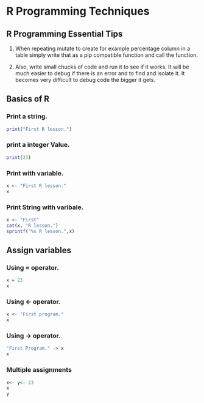 # R Programming Techniques


## R Programming Essential Tips 

1. When repeating mutate to create for example percentage column in a table simply write that as a pip compatible function and call the function. 

2. Also, write small chucks of code and run it to see if it works. It will be much easier to debug if there is an error and to find and isolate it. It becomes very difficult to debug code the bigger it gets.


## Basics of R

### Print a string.
```r
print("First R lesson.")
```
### print a integer Value.

```r
print(23)
```

### Print with variable.

```r
x <- "First R lesson."
x
```

### Print String with varibale.

```r
x <- "First"
cat(x, "R lesson.")
sprintf("%s R lesson.",x)
```

## Assign variables

### Using = operator.

```r
x = 23
x
```

### Using <- operator.


```r
x <- "First program."
x
```

### Using -> operator.


```r
"First Program." -> x
x
```

### Multiple assignments

```r
x<- y<- 23
x
y
```

